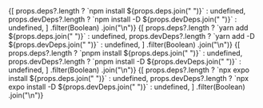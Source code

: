 
<Tabs groupId="npm-install">
  <TabItem value="npm" label="npm">
    <CodeBlock language="bash">
      {[
        props.deps?.length ? `npm install ${props.deps.join(" ")}` : undefined,
        props.devDeps?.length
          ? `npm install -D ${props.devDeps.join(" ")}`
          : undefined,
      ]
        .filter(Boolean)
        .join("\n")}
    </CodeBlock>
  </TabItem>
  <TabItem value="yarn" label="yarn">
    <CodeBlock language="bash">
      {[
        props.deps?.length ? `yarn add ${props.deps.join(" ")}` : undefined,
        props.devDeps?.length
          ? `yarn add -D ${props.devDeps.join(" ")}`
          : undefined,
      ]
        .filter(Boolean)
        .join("\n")}
    </CodeBlock>
  </TabItem>
  <TabItem value="pnpm" label="pnpm">
    <CodeBlock language="bash">
      {[
        props.deps?.length ? `pnpm install ${props.deps.join(" ")}` : undefined,
        props.devDeps?.length
          ? `pnpm install -D ${props.devDeps.join(" ")}`
          : undefined,
      ]
        .filter(Boolean)
        .join("\n")}
    </CodeBlock>
  </TabItem>
  <TabItem value="expo" label="Expo">
    <CodeBlock language="bash">
      {[
        props.deps?.length
          ? `npx expo install ${props.deps.join(" ")}`
          : undefined,
        props.devDeps?.length
          ? `npx expo install -D ${props.devDeps.join(" ")}`
          : undefined,
      ]
        .filter(Boolean)
        .join("\n")}
    </CodeBlock>
  </TabItem>
</Tabs>
